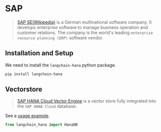 # SAP

>[SAP SE(Wikipedia)](https://www.sap.com/about/company.html) is a German multinational
> software company. It develops enterprise software to manage business operation and
> customer relations. The company is the world's leading
> `enterprise resource planning (ERP)` software vendor.

## Installation and Setup

We need to install the `langchain-hana` python package.

```bash
pip install langchain-hana
```

## Vectorstore

>[SAP HANA Cloud Vector Engine](https://help.sap.com/docs/hana-cloud-database/sap-hana-cloud-sap-hana-database-vector-engine-guide/sap-hana-cloud-sap-hana-database-vector-engine-guide) is
> a vector store fully integrated into the `SAP HANA Cloud` database.

See a [usage example](/oss/integrations/vectorstores/sap_hanavector).

```python
from langchain_hana import HanaDB
```
